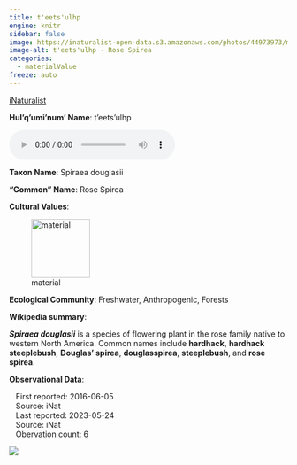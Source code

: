 ```yaml
---
title: t'eets'ulhp
engine: knitr
sidebar: false
image: https://inaturalist-open-data.s3.amazonaws.com/photos/44973973/medium.jpeg
image-alt: t'eets'ulhp - Rose Spirea
categories:
  - materialValue
freeze: auto
---
```


<div role="img" class="imerss-photo" style="background-image: url(https://inaturalist-open-data.s3.amazonaws.com/photos/44973973/medium.jpeg)" 
 alt="t'eets'ulhp - Rose Spirea">
 <a href="https://www.inaturalist.org/taxa/62493" target="_blank" class="taxonDisplay-iNat-extern">iNaturalist<span class="external-link"></span></a>
</div>

**Hul'q'umi'num' Name**: t'eets'ulhp

<audio controls>
  <source src="../../NA" type="audio/mpeg">
</audio>

**Taxon Name**: Spiraea douglasii

**"Common" Name**: Rose Spirea

**Cultural Values**:

:::{layout-nrow=1}
![material](/files/material.svg){width=106px}
:::

**Ecological Community**: Freshwater, Anthropogenic, Forests

**Wikipedia summary**:
<p class="mw-empty-elt">
</p>

<p><i><b>Spiraea douglasii</b></i> is a species of flowering plant in the rose family native to western North America. Common names include <b>hardhack,</b> <b>hardhack steeplebush</b>, <b>Douglas' spirea</b>, <b>douglasspirea</b>, <b>steeplebush</b>, and <b>rose spirea</b>.

**Observational Data**:

|    First reported: 2016-06-05

|    Source: iNat

|    Last reported: 2023-05-24

|    Source: iNat

|    Obervation count: 6

![](community_dist.png)

